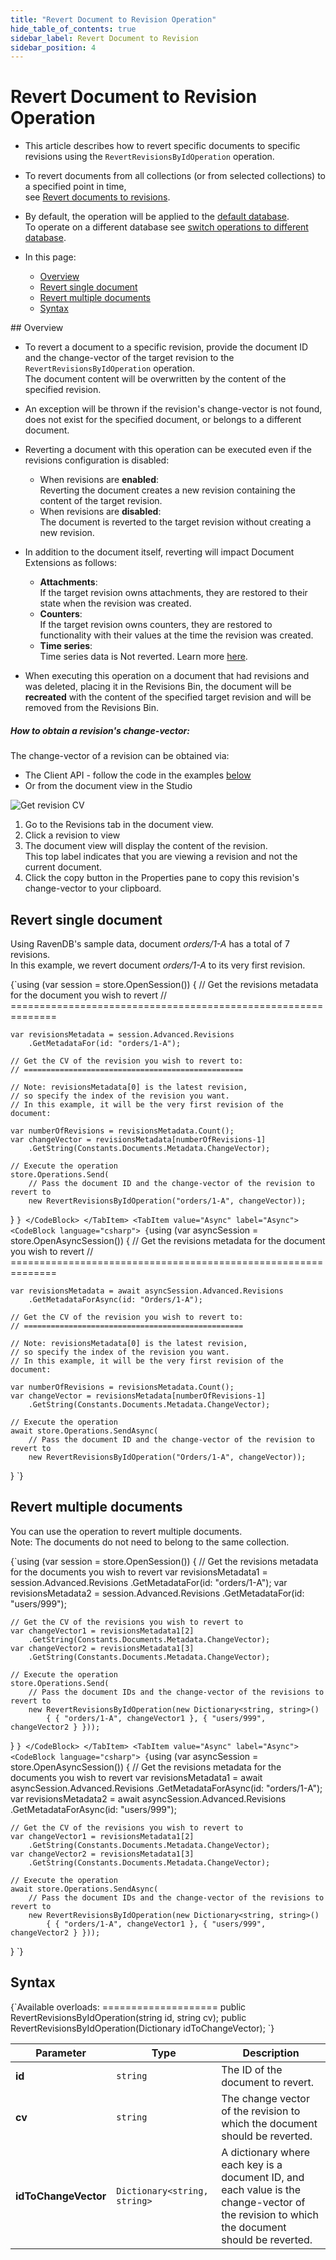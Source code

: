 ---
title: "Revert Document to Revision Operation"
hide_table_of_contents: true
sidebar_label: Revert Document to Revision
sidebar_position: 4
---




# Revert Document to Revision Operation
<LanguageSwitcher supportedLanguages={supportedLanguages} />
<LanguageContent language="csharp">

<Admonition type="note" title="">

* This article describes how to revert specific documents to specific revisions using the `RevertRevisionsByIdOperation` operation.

* To revert documents from all collections (or from selected collections) to a specified point in time,  
  see [Revert documents to revisions](../../../../document-extensions/revisions/revert-revisions.mdx). 

* By default, the operation will be applied to the [default database](../../../../client-api/setting-up-default-database.mdx).  
  To operate on a different database see [switch operations to different database](../../../../client-api/operations/how-to/switch-operations-to-a-different-database.mdx).  

* In this page:  
  * [Overview](../../../../document-extensions/revisions/client-api/operations/revert-document-to-revision.mdx#overview)
  * [Revert single document](../../../../document-extensions/revisions/client-api/operations/revert-document-to-revision.mdx#revert-single-document)
  * [Revert multiple documents](../../../../document-extensions/revisions/client-api/operations/revert-document-to-revision.mdx#revert-multiple-documents)
  * [Syntax](../../../../document-extensions/revisions/client-api/operations/revert-document-to-revision.mdx#syntax)  

</Admonition>
## Overview

* To revert a document to a specific revision, provide the document ID and the change-vector of the target revision to the `RevertRevisionsByIdOperation` operation.  
  The document content will be overwritten by the content of the specified revision.

* An exception will be thrown if the revision's change-vector is not found, does not exist for the specified document, or belongs to a different document.

* Reverting a document with this operation can be executed even if the revisions configuration is disabled:
  * When revisions are **enabled**:  
    Reverting the document creates a new revision containing the content of the target revision.  
  * When revisions are **disabled**:  
    The document is reverted to the target revision without creating a new revision.  

* In addition to the document itself, reverting will impact Document Extensions as follows:  
  * **Attachments**:  
    If the target revision owns attachments, they are restored to their state when the revision was created.  
  * **Counters**:  
    If the target revision owns counters, they are restored to functionality with their values at the time the revision was created.  
  * **Time series**:  
    Time series data is Not reverted. Learn more [here](../../../../document-extensions/revisions/revisions-and-other-features.mdx#reverted-data-1).

* When executing this operation on a document that had revisions and was deleted, placing it in the Revisions Bin,
  the document will be **recreated** with the content of the specified target revision and will be removed from the Revisions Bin.
##### How to obtain a revision's change-vector:  

The change-vector of a revision can be obtained via:  

  * The Client API - follow the code in the examples [below](../../../../document-extensions/revisions/client-api/operations/revert-document-to-revision.mdx#revert-single-document)  
  * Or from the document view in the Studio  

![Get revision CV](./assets/get-cv-for-revision.png)

1. Go to the Revisions tab in the document view.
2. Click a revision to view
3. The document view will display the content of the revision.  
   This top label indicates that you are viewing a revision and not the current document.
4. Click the copy button in the Properties pane to copy this revision's change-vector to your clipboard.



## Revert single document

Using RavenDB's sample data, document _orders/1-A_ has a total of 7 revisions.  
In this example, we revert document _orders/1-A_ to its very first revision.

<Tabs groupId='languageSyntax'>
<TabItem value="Sync" label="Sync">
<CodeBlock language="csharp">
{`using (var session = store.OpenSession())
{
    // Get the revisions metadata for the document you wish to revert
    // ==============================================================
    
    var revisionsMetadata = session.Advanced.Revisions
        .GetMetadataFor(id: "orders/1-A");

    // Get the CV of the revision you wish to revert to:
    // =================================================
    
    // Note: revisionsMetadata[0] is the latest revision,
    // so specify the index of the revision you want.
    // In this example, it will be the very first revision of the document:
    
    var numberOfRevisions = revisionsMetadata.Count();
    var changeVector = revisionsMetadata[numberOfRevisions-1]
        .GetString(Constants.Documents.Metadata.ChangeVector);

    // Execute the operation
    store.Operations.Send(
        // Pass the document ID and the change-vector of the revision to revert to
        new RevertRevisionsByIdOperation("orders/1-A", changeVector));
}
`}
</CodeBlock>
</TabItem>
<TabItem value="Async" label="Async">
<CodeBlock language="csharp">
{`using (var asyncSession = store.OpenAsyncSession())
{
    // Get the revisions metadata for the document you wish to revert
    // ==============================================================
    
    var revisionsMetadata = await asyncSession.Advanced.Revisions
        .GetMetadataForAsync(id: "Orders/1-A");
    
    // Get the CV of the revision you wish to revert to:
    // =================================================
    
    // Note: revisionsMetadata[0] is the latest revision,
    // so specify the index of the revision you want.
    // In this example, it will be the very first revision of the document:
    
    var numberOfRevisions = revisionsMetadata.Count();
    var changeVector = revisionsMetadata[numberOfRevisions-1]
        .GetString(Constants.Documents.Metadata.ChangeVector);

    // Execute the operation
    await store.Operations.SendAsync(
        // Pass the document ID and the change-vector of the revision to revert to
        new RevertRevisionsByIdOperation("Orders/1-A", changeVector));
}
`}
</CodeBlock>
</TabItem>
</Tabs>



## Revert multiple documents

You can use the operation to revert multiple documents.  
Note: The documents do not need to belong to the same collection.

<Tabs groupId='languageSyntax'>
<TabItem value="Sync" label="Sync">
<CodeBlock language="csharp">
{`using (var session = store.OpenSession())
{
    // Get the revisions metadata for the documents you wish to revert
    var revisionsMetadata1 = session.Advanced.Revisions
        .GetMetadataFor(id: "orders/1-A");
    var revisionsMetadata2 = session.Advanced.Revisions
        .GetMetadataFor(id: "users/999");

    // Get the CV of the revisions you wish to revert to
    var changeVector1 = revisionsMetadata1[2]
        .GetString(Constants.Documents.Metadata.ChangeVector);
    var changeVector2 = revisionsMetadata1[3]
        .GetString(Constants.Documents.Metadata.ChangeVector);

    // Execute the operation
    store.Operations.Send(
        // Pass the document IDs and the change-vector of the revisions to revert to
        new RevertRevisionsByIdOperation(new Dictionary<string, string>()
            { { "orders/1-A", changeVector1 }, { "users/999", changeVector2 } }));
}
`}
</CodeBlock>
</TabItem>
<TabItem value="Async" label="Async">
<CodeBlock language="csharp">
{`using (var asyncSession = store.OpenAsyncSession())
{
    // Get the revisions metadata for the documents you wish to revert
    var revisionsMetadata1 = await asyncSession.Advanced.Revisions
        .GetMetadataForAsync(id: "orders/1-A");
    var revisionsMetadata2 = await asyncSession.Advanced.Revisions
        .GetMetadataForAsync(id: "users/999");

    // Get the CV of the revisions you wish to revert to
    var changeVector1 = revisionsMetadata1[2]
        .GetString(Constants.Documents.Metadata.ChangeVector);
    var changeVector2 = revisionsMetadata1[3]
        .GetString(Constants.Documents.Metadata.ChangeVector);

    // Execute the operation
    await store.Operations.SendAsync(
        // Pass the document IDs and the change-vector of the revisions to revert to
        new RevertRevisionsByIdOperation(new Dictionary<string, string>()
            { { "orders/1-A", changeVector1 }, { "users/999", changeVector2 } }));
}
`}
</CodeBlock>
</TabItem>
</Tabs>



## Syntax

<TabItem value="syntax_1" label="syntax_1">
<CodeBlock language="csharp">
{`Available overloads:
====================
public RevertRevisionsByIdOperation(string id, string cv);
public RevertRevisionsByIdOperation(Dictionary<string, string> idToChangeVector);
`}
</CodeBlock>
</TabItem>

| Parameter            | Type                         | Description                                                                                                                                 |
|----------------------|------------------------------|---------------------------------------------------------------------------------------------------------------------------------------------|
| **id**               | `string`                     | The ID of the document to revert.                                                                                                           |
| **cv**               | `string`                     | The change vector of the revision to which the document should be reverted.                                                                 |
| **idToChangeVector** | `Dictionary<string, string>` | A dictionary where each key is a document ID, and each value is the change-vector of the revision to which the document should be reverted. |




</LanguageContent>

<!---
### Document Extensions
- [Revisions Overview](../../../../document-extensions/revisions/overview)
- [Revert Documents to Revisions](../../../../document-extensions/revisions/revert-revisions)
- [Revisions and Other Features](../../../../document-extensions/revisions/revisions-and-other-features)
- [Revisions: API Overview](../../../../document-extensions/revisions/client-api/overview)

### Client API
- [What Are Operations](../../../../client-api/operations/what-are-operations)
- [Switch Operation Database](../../../../client-api/operations/how-to/switch-operations-to-a-different-database)
- [Setting Up a Default Database](../../../../client-api/setting-up-default-database)

### Studio
- [Settings: Document Revisions](../../../../studio/database/settings/document-revisions)
- [Document Extensions: Revisions](../../../../studio/database/document-extensions/revisions)


-->